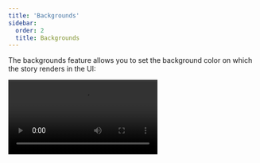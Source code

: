 ```yaml
---
title: 'Backgrounds'
sidebar:
  order: 2
  title: Backgrounds
---
```


The backgrounds feature allows you to set the background color on which the story renders in the UI:

<Video src="../_assets/essentials/addon-backgrounds-optimized.mp4" />

## Configuration

By default, the backgrounds feature includes a light and dark background.

But you're not restricted to these backgrounds. You can configure your own set of colors with the `backgrounds` [parameter](../writing-stories/parameters.mdx) in your [`.storybook/preview.js|ts`](../configure/index.mdx#configure-story-rendering).

You can define the available background colors using the [`options` property](#options) and set the initial background color using the `initialGlobals` property:

{/* prettier-ignore-start */}

<CodeSnippets path="addon-backgrounds-options-in-preview.md" />

{/* prettier-ignore-end */}

## Defining the background for a story

The backgrounds feature enables you to change the background color applied to a story by selecting from the list of predefined background colors in the toolbar. If needed, you can set a story to default to a specific background color, by using the `globals` option:

{/* prettier-ignore-start */}

<CodeSnippets path="addon-backgrounds-define-globals.md" usesCsf3 />

{/* prettier-ignore-end */}


<Callout variant="info">

  When you specify a background color for a story (or a component's stories) using `globals`, the color is applied and cannot be changed using the toolbar. This is useful to ensure a story is always rendered on a specific background color.

</Callout>

## Extending the configuration

You can also configure backgrounds on a per-component or per-story basis through [parameter inheritance](../writing-stories/parameters.mdx#component-parameters).

To set the available background colors, use the [`options` property](#options). In this example, we'll adjust the colors for all of the Button component's stories:

{/* prettier-ignore-start */}

<CodeSnippets path="addon-backgrounds-options-in-meta.md" />

{/* prettier-ignore-end */}


## Disable backgrounds

If you want to turn off backgrounds in a story, you can do so by configuring the `backgrounds` parameter like so:

{/* prettier-ignore-start */}

<CodeSnippets path="addon-backgrounds-disabled.md" usesCsf3/>

{/* prettier-ignore-end */}

## Grid

The backgrounds feature also includes a Grid selector, which allows you to quickly see if your components are aligned.

You don't need additional configuration to get started. But its properties are fully customizable; if you don't supply any value to any of its properties, they'll default to the following values:

{/* prettier-ignore-start */}

<CodeSnippets path="addon-backgrounds-grid.md" />

{/* prettier-ignore-end */}

## API

### Globals

This module contributes the following globals to Storybook, under the `backgrounds` namespace:

#### `grid`

Type: `boolean`

Whether the [grid](#grid) is displayed.

#### `value`

Type: `string`

When set, the background color is applied and cannot be changed using the toolbar. Must match the key of one of the [available colors](#options).

### Parameters

This module contributes the following [parameters](../writing-stories/parameters.mdx) to Storybook, under the `backgrounds` namespace:

#### `disable`

Type: `boolean`

Turn off this module's behavior. This parameter is most useful to allow overriding at more specific levels. For example, if this parameter is set to `true` at the project level, it could be re-enabled by setting it to `false` at the meta (component) or story level.

#### `grid`

Type:

```ts
{
  cellAmount?: number;
  cellSize?: number;
  disable?: boolean;
  offsetX?: number;
  offsetY?: number;
  opacity?: number;
}
```

Configuration for the [background grid](#grid).

##### `grid.cellAmount`

Type: `number`

Default: `5`

Specify the size of the minor grid lines.

##### `grid.cellSize`

Type: `number`

Default: `20`

Specify the size of the major grid lines.

##### `grid.disable`

Type: `boolean`

Turn off the grid.

##### `grid.offsetX`

Type: `number`

Default: `0` if [story layout](../api/parameters.mdx#layout) is `'fullscreen'`; `16` if story layout is `'padded'`

Horizontal offset of the grid.

##### `grid.offsetY`

Type: `number`

Default: `0` if [story layout](../api/parameters.mdx#layout) is `'fullscreen'`; `16` if story layout is `'padded'`

Vertical offset of the grid.

##### `grid.opacity`

Type: `number`

Default: `0.5`

The opacity of the grid lines.

#### `options`

(Required, see description)

Type:

```ts
{
  [key: string]: {
    name: string;
    value: string;
  };
}
```

Available background colors. See above for a [usage example](#configuration).
